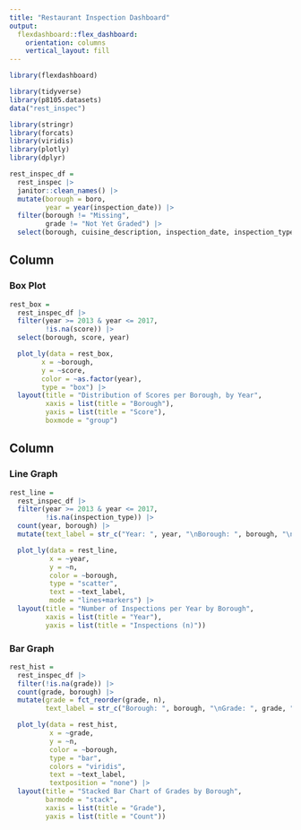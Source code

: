 ```yaml
---
title: "Restaurant Inspection Dashboard"
output: 
  flexdashboard::flex_dashboard:
    orientation: columns
    vertical_layout: fill
---
```


```r
library(flexdashboard)
```

```r
library(tidyverse)
library(p8105.datasets)
data("rest_inspec")

library(stringr)
library(forcats)
library(viridis)
library(plotly)
library(dplyr)
```

```r
rest_inspec_df = 
  rest_inspec |>
  janitor::clean_names() |>
  mutate(borough = boro,
         year = year(inspection_date)) |>
  filter(borough != "Missing",
         grade != "Not Yet Graded") |>
  select(borough, cuisine_description, inspection_date, inspection_type, score, zipcode, grade, grade_date, year)
```

Column {data-width=650}
-----------------------------------------------------------------------

### Box Plot

```r
rest_box = 
  rest_inspec_df |>
  filter(year >= 2013 & year <= 2017,
         !is.na(score)) |>
  select(borough, score, year)

  plot_ly(data = rest_box, 
        x = ~borough, 
        y = ~score,
        color = ~as.factor(year),
        type = "box") |>
  layout(title = "Distribution of Scores per Borough, by Year",
         xaxis = list(title = "Borough"),
         yaxis = list(title = "Score"),
         boxmode = "group")
```

Column {data-width=350}
-----------------------------------------------------------------------

### Line Graph

```r
rest_line =
  rest_inspec_df |>
  filter(year >= 2013 & year <= 2017,
         !is.na(inspection_type)) |>
  count(year, borough) |>
  mutate(text_label = str_c("Year: ", year, "\nBorough: ", borough, "\nCount: ", n))

  plot_ly(data = rest_line,
          x = ~year, 
          y = ~n, 
          color = ~borough, 
          type = "scatter",
          text = ~text_label,
          mode = "lines+markers") |>
  layout(title = "Number of Inspections per Year by Borough",
         xaxis = list(title = "Year"),
         yaxis = list(title = "Inspections (n)"))
```

### Bar Graph

```r
rest_hist =
  rest_inspec_df |> 
  filter(!is.na(grade)) |> 
  count(grade, borough) |> 
  mutate(grade = fct_reorder(grade, n),
         text_label = str_c("Borough: ", borough, "\nGrade: ", grade, "\nCount: ", n))

  plot_ly(data = rest_hist, 
          x = ~grade, 
          y = ~n, 
          color = ~borough, 
          type = "bar", 
          colors = "viridis",
          text = ~text_label,
          textposition = "none") |>
  layout(title = "Stacked Bar Chart of Grades by Borough",
         barmode = "stack",
         xaxis = list(title = "Grade"),
         yaxis = list(title = "Count"))
```